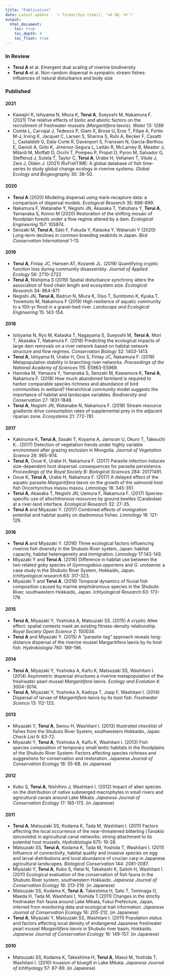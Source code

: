 ```yaml
---
title: "Publication"
date: Latest update - `r format(Sys.time(), '%d %B, %Y')`
output:
  html_document:
    toc: true
    toc_depth: 4
    toc_float: true
---
```


### In Review

-   **Terui A** et al. Emergent dual scaling of riverine biodiversity
-   **Terui A** et al. Non-random dispersal in sympatric stream fishes: influences of natural disturbance and body size

### Published

#### 2021

-   Kawajiri K, Ishiyama N, Miura K, **Terui A**, Sueyoshi M, Nakamura F. (2021) The relative effects of biotic and abiotic factors on the recruitment of freshwater mussels (*Margaritifera laevis*). *Water* 13: 1289
-   Comte L, Carvajal J, Tedesco P, Giam X, Brose U, Eros T, Filipe A, Fortin M-J, Irving K, Jacquet C, Larsen S, Sharma S, Ruhi A, Becker F, Casatti L, Castaldelli G, Dala-Corte R, Davenport S, Franssen N, García-Berthou E, Gavioli A, Gido K, Jimenez-Segura L, Leitão R, McLarney B, Meador J, Milardi M, Moffatt D, Occhi T, Pompeu P, Propst D, Pyron M, Salvador G, Stefferud J, Sutela T, Taylor C, **Terui A**, Urabe H, Vehanen T, Vitule J, Zeni J, Olden J. (2021) RivFishTIME: A global database of fish time-series to study global change ecology in riverine systems. *Global Ecology and Biogeography* 30: 38-50.

#### 2020

-   **Terui A** (2020) Modeling dispersal using mark-recapture data: a comparison of dispersal models. *Ecological Research* 35: 686-699.
-   Nakamura F, Watanabe Y, Negishi JN, Akasaka T, Yabuhara Y, **Terui A**, Yamanaka S, Konno M (2020) Restoration of the shifting mosaic of floodplain forests under a flow regime altered by a dam. *Ecological Engineering* 157: 105974.
-   Senzaki M, **Terui A**, Sato F, Fukuda Y, Kataoka Y, Watanuki Y (2020) Long-term declines in common breeding seabirds in Japan. *Bird Conservation International* 1-13.

#### 2019

-   **Terui A**, Finlay JC, Hansen AT, Kozarek JL. (2019) Quantifying cryptic function loss during community disassembly. *Journal of Applied Ecology* 56: 2710-2722
-   **Terui A**, Nishijima S (2019) Spatial disturbance synchrony alters the association of food chain length and ecosystem size. *Ecological Research* 34: 864-871
-   Negishi JN, **Terui A**, Badrun N, Miura K, Oiso T, Sumitomo K, Kyuka T, Yonemoto M, Nakamura F (2019) High resilience of aquatic community to a 100-yr flood in a gravel-bed river. *Landscape and Ecological Engineering* 15: 143-154.

#### 2018

-   Ishiyama N, Ryo M, Kataoka T, Nagayama S, Sueyoshi M, **Terui A**, Mori T, Akasaka T, Nakamura F. (2018) Predicting the ecological impacts of large dam removals on a river network based on habitat network structure and flow regimes. *Conservation Biology* 32: 1403-1413.
-   **Terui A**, Ishiyama N, Urabe H, Ono S, Finlay JC, Nakamura F. (2018) Metapopulation stability in branching river networks. *Proceedings of the National Academy of Sciences* 115: E5963-E5969.
-   Hanioka M, Yamaura Y, Yamanaka S, Senzaki M, Kawamura K, **Terui A**, Nakamura F. (2018) How much abandoned farmland is required to harbor comparable species richness and abundance of bird communities in wetland? Hierarchical community model suggests the importance of habitat and landscape variables. *Biodiversity and Conservation* 27: 1831-1848.
-   **Terui A**, Negishi JN, Watanabe N, Nakamura F. (2018) Stream resource gradients drive consumption rates of supplemental prey in the adjacent riparian zone. *Ecosystems* 21: 772-781.

#### 2017

-   Kakinuma K, **Terui A**, Sasaki T, Koyama A, Jamsran U, Okuro T, Takeuchi K.. (2017) Detection of vegetation trends under highly variable environment after grazing exclusion in Mongolia. *Journal of Vegetation Science* 28: 965-974.
-   **Terui A**, Ooue K, Urabe H, Nakamura F. (2017) Parasite infection induces size-dependent host dispersal: consequences for parasite persistence. *Proceedings of the Royal Society B: Biological Sciences* 284: 20171491.
-   Ooue K, **Terui A**, Urabe H, Nakamura F. (2017) A delayed effect of the aquatic parasite *Margaritifera laevis* on the growth of the salmonid host fish Oncorhynchus masou masou. *Limnology* 18: 345-351.
-   **Terui A**, Akasaka T, Negishi JN, Uemura F, Nakamura F. (2017) Species-specific use of allochthonous resources by ground beetles (Carabidae) at a river-land interface. *Ecological Research* 32: 27-35.
-   **Terui A** and Miyazaki Y. (2017) Combined effects of immigration potential and habitat quality on diadromous fishes. *Limnology* 18: 121-129.

#### 2016

-   **Terui A** and Miyazaki Y. (2016) Three ecological factors influencing riverine fish diversity in the Shubuto River system, Japan: habitat capacity, habitat heterogeneity and immigration. *Limnology* 17:143-149.
-   Miyazaki Y and **Terui A**. (2016) Difference in habitat use between the two related goby species of *Gymnogobius opperiens* and *G. urotaenia*: a case study in the Shubuto River System, Hokkaido, Japan. *Ichthyological research* 63: 317-323.
-   Miyazaki Y and **Terui A**. (2016) Temporal dynamics of fluvial fish composition caused by marine amphidromous species in the Shubuto River, southwestern Hokkaido, Japan. *Ichtyological Research* 63: 173-179.

#### 2015

-   **Terui A**, Miyazaki Y, Yoshioka A, Matsuzaki SS. (2015) A cryptic Allee effect: spatial contexts mask an existing fitness-density relationship. *Royal Society Open Science* 2: 150034.
-   **Terui A** and Miyazaki Y. (2015) A "parasite-tag" approach reveals long-distance dispersal of the riverine mussel Margaritifera laevis by its host fish. *Hydrobiologia* 760: 189-196.

#### 2014

-   **Terui A**, Miyazaki Y, Yoshioka A, Kaifu K, Matsuzaki SS, Washitani I. (2014) Asymmetric dispersal structures a riverine metapopulation of the freshwater pearl mussel *Margaritifera laevis*. *Ecology and Evolution* 4: 3004-3014.
-   **Terui A**, Miyazaki Y, Yoshioka A, Kadoya T, Jopp F, Washitani I. (2014) Dispersal of larvae of *Margaritifera laevis* by its host fish. *Freshwater Science* 13: 112-123.

#### 2013

-   Miyazaki Y, **Terui A**, Senou H, Washitani I. (2013) Illustrated checklist of fishes from the Shubuto River System, southwestern Hokkaido, Japan. *Check List* 9: 63-72.
-   Miyazaki Y, **Terui A**, Yoshioka A, Kaifu K, Washitani I. (2013) Fish species composition of temporary small lentic habitats in the floodplains of the Shubuto River System: Factors affecting species richness and suggestions for conservation and restoration. Japanese *Journal of Conservation Ecology* 18: 55-68. (in Japanese)

#### 2012

-   Kubo S, **Terui A**, Nishihiro J, Washitani I. (2012) Impact of alien species on the distribution of native submerged macrophytes in small rivers and agricultural canals around Lake Mikata. *Japanese Journal of Conservation Ecology* 17: 165-173. (in Japanese)

#### 2011

-   **Terui A**, Matsuzaki SS, Kodama K, Tada M, Washitani I. (2011) Factors affecting the local occurrence of the near-threatened bitterling (*Tanakia lanceolata*) in agricultural canal networks: strong attachment to its potential host mussels. *Hydrobiologia* 675: 19-28.
-   Matsuzaki SS, **Terui A**, Kodama K, Tada M, Yoshida T, Washitani I. (2011) Influence of connectivity, habitat quality and invasive species on egg and larval distributions and local abundance of crucian carp in Japanese agricultural landscapes. *Biological Conservation* 144: 2081-2087.
-   Miyazaki Y, **Terui A**, Kubo S, Hatai N, Takahashi K, Saitoh H, Washitani I. (2011) Ecological evaluation of the conservation of fish fauna in the Shubuto River system, southwestern Hokkaido. *Japanese Journal of Conservation Ecology* 16: 213-219. (in Japanese)
-   Matsuzaki SS, Kodama K, **Terui A**, Takeshima H, Sato T, Tominaga O, Maeda H, Tada M, Washitani I, Yoshida T.(2011) Changes in the strictly freshwater fish fauna around Lake Mikata, Fukui Prefecture, Japan, inferred from monitoring data and ecological trait information. *Japanese Journal of Conservation Ecology* 16: 205-212. (in Japanese)
-   **Terui A**, Miyazaki Y, Matsuzaki SS, Washitani I. (2011) Population status and factors affecting local density of endangered Japanese freshwater pearl mussel *Margaritifera laevis* in Shubuto river basin, Hokkaido. *Japanese Journal of Conservation Ecology* 16: 149-157. (in Japanese)

#### 2010

-   Matsuzaki SS, Kodama K, Takeshima H, **Terui A**, Masui M, Yoshida T, Washitani I. (2010) Invasion of bluegill in Lake Mikata. *Japanese Journal of Ichthyology* 57: 87-89. (in Japanese)
